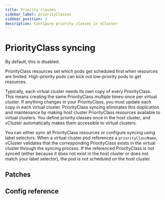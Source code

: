 ```yaml
---
title: Priority classes
sidebar_label: priorityClasses
sidebar_position: 3
description: Configure priority classes in vCluster
---
```



<!-- vale off -->

# PriorityClass syncing

By default, this is disabled.

PriorityClass resources set which pods get scheduled first when resources are limited. High-priority pods can kick out low-priority pods to get resources.

Typically, each virtual cluster needs its own copy of every PriorityClass. This means creating the same PriorityClass multiple times-once per virtual cluster. If anything changes in your PriorityClass, you must update each copy in each virtual cluster. 
PriorityClass syncing eliminates this duplication and maintenance by making host cluster PriorityClass resources available to virtual clusters. You define priority classes once in the host cluster, and vCluster automatically makes them accessible to virtual clusters.

You can either sync all PriorityClass resources or configure syncing using label selectors. When a virtual cluster pod references a `priorityClassName`, vCluster validates that the corresponding PriorityClass exists in the virtual cluster through the syncing process. If the referenced PriorityClass is not synced (either because it does not exist in the host cluster or does not match your label selector), the pod is not scheduled on the host cluster.

<ClassSyncing lowercaseResource="pod" resource="Pod" pluralResource="pods" lowercaseResourceClass="priorityclass" resourceClass="PriorityClass" pluralResourceClass="priorityClasses" resourceClassName="priorityClassName" expressionKey="kubernetes.io/priority.class" expressionValue1="low" expressionValue2="medium" />

## Patches

<Patches resource="priorityClasses" path="metadata.annotations[*]" direction="fromHost"  />


## Config reference

<EnableSwitch/>
